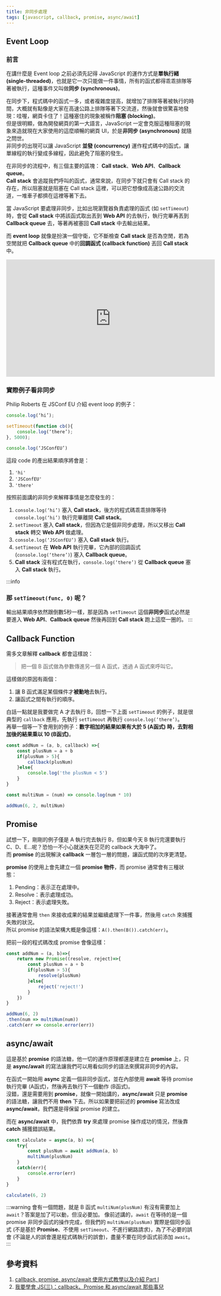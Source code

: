 ```yaml
---
title: 非同步處理
tags: [javascript, callback, promise, async/await]
---
```

## Event Loop
### 前言
在講什麼是 Event loop 之前必須先記得 JavaScript 的運作方式是**單執行緒 (single-threaded)**，也就是它一次只能做一件事情，所有的函式都得乖乖排隊等著被執行，這種事件又叫做**同步 (synchronous)**。

在同步下，程式碼中的函式一多，或者複雜度提高，就增加了排隊等著被執行的時間，大概就有點像是大家在高速公路上排隊等著下交流道，然後就會很驚喜地發現：哇喔，網頁卡住了！這種塞住的現象被稱作**阻塞 (blocking)**。  
但是很明顯，做為開發網頁的第一大語言，JavaScript 一定會克服這種阻塞的現象來造就現在大家使用的這麼順暢的網頁 UI，於是**非同步 (asynchronous)** 就隨之問世。  
非同步的出現可以讓 JavaScript **並發 (concurrency)** 運作程式碼中的函式，讓單線程的執行變成多線程，因此避免了阻塞的發生。

在非同步的流程中，有三個主要的區塊： **Call stack**、**Web API**、**Callback queue**。  
**Call stack** 會追蹤我們呼叫的函式，通常來說，在同步下就只會有 Call stack 的存在，所以阻塞就是阻塞在 Call stack 這裡，可以把它想像成高速公路的交流道，一堆車子都擠在這裡等著下去。  

當 JavaScript 要處理非同步，比如出現瀏覽器負責處理的函式 (如 `setTimeout`) 時，會從 **Call stack** 中將該函式取出丟到 **Web API** 的去執行，執行完畢再丟到 **Callback queue** 去，等著再被塞回 **Call stack** 中去輸出結果。

而 **event loop** 就像是扮演一個守衛，它不斷檢查 **Call stack** 是否為空閒，若為空閒就把 **Callback queue** 中的**回調函式 (callback function)** 丟回 **Call stack** 中。

<iframe width="560" height="315" src="https://www.youtube.com/embed/8aGhZQkoFbQ?si=7V9jd4iQRVPrGkAt" title="YouTube video player" frameborder="0" allow="accelerometer; autoplay; clipboard-write; encrypted-media; gyroscope; picture-in-picture; web-share" allowfullscreen></iframe>

### 實際例子看非同步
Philip Roberts 在 JSConf EU 介紹 event loop 的例子：
```js
console.log(‘hi’);

setTimeout(function cb(){
	console.log(‘there’);
}, 5000);

console.log(‘JSConfEU’)
```

這段 code 的產出結果順序將會是：
1. `'hi'`
2. `'JSConfEU'`
3. `'there'`

按照前面講的非同步來解釋事情是怎麼發生的：
1. `console.log(‘hi’)` 塞入 **Call stack**，後方的程式碼乖乖排隊等待 `console.log(‘hi’)` 執行完畢離開 **Call stack**。
2. `setTimeout` 塞入 **Call stack**，但因為它是個非同步處理，所以又移出  **Call stack** 轉交 **Web API** 做處理。
3. `console.log(‘JSConfEU’)` 塞入 **Call stack** 執行。
4. `setTimeout` 在 **Web API** 執行完畢，它內部的回調函式 (`console.log(‘there’)`) 塞入 **Callback queue**。
5. **Call stack** 沒有程式在執行，`console.log(‘there’)` 從 **Callback queue** 塞入 **Call stack** 執行。

:::info
### 那 `setTimeout(func, 0)` 呢？
輸出結果順序依然跟倒數5秒一樣，那是因為 `setTimeout` 這個**非同步**函式必然是要進入 **Web API**、**Callback queue** 然後再回到 **Call stack** 跑上這麼一圈的。
:::

## Callback Function
需多文章解釋 **callback** 都會這樣說：
> 把一個 B 函式做為參數傳進另一個 A 函式，透過 A 函式來呼叫它。

這樣做的原因有兩個：
1. 讓 B 函式滿足某個條件才**被動地**去執行。
2. 讓函式之間有執行的順序。

白話一點就是我要做完 A 才去執行 B，回想一下上面 `setTimeout` 的例子，就是很典型的 `callback` 應用，先執行 `setTimeout` 再執行 `console.log(‘there’)`。  
再舉一個等一下會用到的例子：**數字相加的結果如果有大於 5 (A函式) 時，去對相加後的結果乘以 10 (B函式)**。

```js
const addNum = (a, b, callback) =>{
    const plusNum = a + b
    if(plusNum > 5){
        callback(plusNum)
    }else{
        console.log('the plusNum < 5')
    }
}

const multiNum = (num) => console.log(num * 10)

addNum(6, 2, multiNum)
```

## Promise
試想一下，剛剛的例子僅是 A 執行完去執行 B，但如果今天 B 執行完還要執行 C、D、E...呢？恐怕一不小心就迷失在茫茫的 callback 大海中了。  
而 **promise** 的出現解決 **callback** 一層包一層的問題，讓函式間的次序更清楚。

**promise** 的使用上會先建立一個 **promise 物件**，而 promise 通常會有三種狀態：
1. Pending：表示正在處理中。
2. Resolve：表示處理成功。
3. Reject：表示處理失敗。

接著通常會用 `then` 來接收成果的結果並繼續處理下一件事，然後用 `catch` 來捕獲失敗的狀況。  
所以 promise 的語法架構大概是像這樣：`A().then(B()).catch(err)`。

把前一段的程式碼改成 promise 會像這樣：
```js
const addNum = (a, b)=>{
    return new Promise((resolve, reject)=>{
        const plusNum = a + b
        if(plusNum > 5){
            resolve(plusNum)
        }else{
            reject('reject!')
        }
    })
}

addNum(6, 2)
.then(num => multiNum(num))
.catch(err => console.error(err))
```


## async/await
這是基於 **promise** 的語法糖，他一切的運作原理都還是建立在 **promise** 上，只是 **async/await** 的寫法讓我們可以用看似同步的語法來撰寫非同步的內容。

在函式一開始用 **async** 定義一個非同步函式，並在內部使用 **await** 等待 promise 執行完畢 (A函式)，然後再去執行下一個動作 (B函式)。  
沒錯，還是需要用到 **promise**，就像一開始講的，**async/await** 只是 **promise** 的語法糖，讓我們不用 **then** 下去。所以如果要把前述的 **promise** 寫法改成 **async/await**，我們還是得保留 promise 的建立。

而在 **async/await** 中，我們依靠 **try** 來處理 promise 操作成功的情況，然後靠 **catch** 捕獲錯誤結果。

```js
const calculate = async(a, b) =>{
    try{
        const plusNum = await addNum(a, b)
        multiNum(plusNum)
    }
    catch(err){
        console.error(err)
    }
}

calculate(6, 2)
```
:::warning
會有一個問題，就是 B 函式 `multiNum(plusNum)` 有沒有需要加上 `await`？答案是加了可以動，但沒必要加。
像前述講的，`await` 在等待的是一個 promise 非同步函式的操作完成，但我們的 `multiNum(plusNum)` 實際是個同步函式 (不是基於 **Promise**、不使用 `setTimeout`、不進行網路請求)，為了不必要的誤會 (不論是人的誤會還是程式碼執行的誤會)，盡量不要在同步函式前添加 `await`。
:::

## 參考資料
1. [callback, promise, async/await 使用方式教學以及介紹 Part I](https://yu-jack.github.io/2018/07/22/promise/)
2. [我要學會 JS(三)：callback、Promise 和 async/await 那些事兒](https://noob.tw/js-async/)